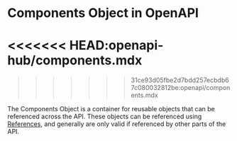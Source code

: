 # Components Object in OpenAPI

<<<<<<< HEAD:openapi-hub/components.mdx
=======
>>>>>>> 31ce93d05fbe2d7bdd257ecbdb67c080032812be:openapi/components.mdx

The Components Object is a container for reusable objects that can be referenced across the API. These objects can be referenced using [References](/openapi/references), and generally are only valid if referenced by other parts of the API.

<Table
  data={[
    {
      field: "`schemas`",
      type: "Map[string, [Schema Object](/openapi/schemas)]*",
      required: "",
      description: "A map of [Schema Objects](/openapi/schemas) that can be referenced by other parts of the API.\n\n**Note: OpenAPI 3.0.x does support [OpenAPI Reference Objects](/openapi/references#openapi-reference-object) as the value here, but `3.1.x` uses the [JSON Schema Referencing](/openapi/schemas#json-schema--openapi) format.**"
    },
    {
      field: "`securitySchemes`",
      type: "Map[string, [Security Scheme Object](/openapi/security/security-schemes) \\| [OpenAPI Reference Object](/openapi/references#openapi-reference-object)]*",
      required: "",
      description: "A map of [Security Scheme Objects](/openapi/security/security-schemes) that can be referenced by other parts of the API."
    },
    {
      field: "`pathItems`",
      type: "Map[string, [Path Item Object](/openapi/paths#path-item-object) \\| [OpenAPI Reference Object](/openapi/references#openapi-reference-object)]*",
      required: "",
      description: "A map of [Path Item Objects](/openapi/paths#path-item-object) that can be referenced by other parts of the API."
    },
    {
      field: "`parameters`",
      type: "Map[string, [Parameter Object](/openapi/paths/parameters#parameter-object) \\| [OpenAPI Reference Object](/openapi/references#openapi-reference-object)]*",
      required: "",
      description: "A map of [Parameter Objects](/openapi/paths/parameters#parameter-object) that can be referenced by other parts of the API."
    },
    {
      field: "`requestBodies`",
      type: "Map[string, [Request Body Object](/openapi/paths/operations/requests) \\| [OpenAPI Reference Object](/openapi/references#openapi-reference-object)]*",
      required: "",
      description: "A map of [Request Body Objects](/openapi/paths/operations/requests) that can be referenced by other parts of the API."
    },
    {
      field: "`responses`",
      type: "Map[string, [Response Object](/openapi/paths/operations/responses#response-object) \\| [OpenAPI Reference Object](/openapi/references#openapi-reference-object)]*",
      required: "",
      description: "A map of [Response Objects](/openapi/paths/operations/responses#response-object) that can be referenced by other parts of the API."
    },
    {
      field: "`headers`",
      type: "Map[string, [Header Object](/openapi/paths/operations/responses/headers) \\| [OpenAPI Reference Object](/openapi/references#openapi-reference-object)]*",
      required: "",
      description: "A map of [Header Objects](/openapi/paths/operations/responses/headers) that can be referenced by other parts of the API."
    },
    {
      field: "`examples`",
      type: "Map[string, [Example Object](/openapi/examples) \\| [OpenAPI Reference Object](/openapi/references#openapi-reference-object)]*",
      required: "",
      description: "A map of [Example Objects](/openapi/examples) that can be referenced by other parts of the API."
    },
    {
      field: "`callbacks`",
      type: "Map[string, [Callback Object](/openapi/paths/operations/callbacks#callback-object) \\| [OpenAPI Reference Object](/openapi/references#openapi-reference-object)]*",
      required: "",
      description: "A map of [Callback Objects](/openapi/paths/operations/callbacks#callback-object) that can be referenced by other parts of the API."
    },
    {
      field: "`links`",
      type: "Map[string, [Link Object](/openapi/paths/operations/responses/links#link-object) \\| [OpenAPI Reference Object](/openapi/references#openapi-reference-object)]*",
      required: "",
      description: "A map of [Link Objects](/openapi/paths/operations/responses/links#link-object) that can be referenced by other parts of the API."
    },
    {
      field: "`x-*`",
      type: "[Extensions](/openapi/extensions)",
      required: "",
      description: "Any number of extension fields can be added to the Components Object that can be used by tooling and vendors."
    }
  ]}
  columns={[
    { key: "field", header: "Field" },
    { key: "type", header: "Type" },
    { key: "required", header: "Required" },
    { key: "description", header: "Description" }
  ]}
/>

